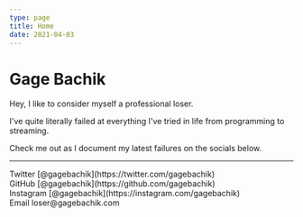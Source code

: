 ```yaml
---
type: page
title: Home
date: 2021-04-03
---
```


# Gage Bachik

Hey, I like to consider myself a professional loser.

I've quite literally failed at everything I've tried in life from programming to streaming.

Check me out as I document my latest failures on the socials below.

---

<div>
  Twitter [@gagebachik](https://twitter.com/gagebachik)
  <br />
  GitHub [@gagebachik](https://github.com/gagebachik)
  <br />
  Instagram [@gagebachik](https://instagram.com/gagebachik)
  <br />
  Email loser@gagebachik.com
</div>
